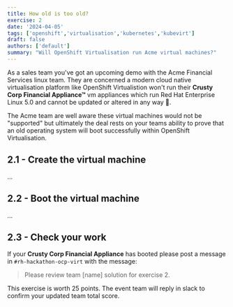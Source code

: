 ```yaml
---
title: How old is too old?
exercise: 2
date: '2024-04-05'
tags: ['openshift','virtualisation','kubernetes','kubevirt']
draft: false
authors: ['default']
summary: "Will OpenShift Virtualisation run Acme virtual machines?"
---
```


As a sales team you've got an upcoming demo with the Acme Financial Services linux team. They are concerned a modern cloud native virtualisation platform like OpenShift Virtualistion won't run their **Crusty Corp Financial Appliance™** vm appliances which run Red Hat Enterprise Linux 5.0 and cannot be updated or altered in any way 🤯.

The Acme team are well aware these virtual machines would not be "supported" but ultimately the deal rests on your teams ability to prove that an old operating system will boot successfully within OpenShift Virtualisation.


## 2.1 - Create the virtual machine

...

## 2.2 - Boot the virtual machine

...

## 2.3 - Check your work

If your **Crusty Corp Financial Appliance** has booted please post a message in `#rh-hackathon-ocp-virt` with the message:

> Please review team [name] solution for exercise 2.

This exercise is worth 25 points. The event team will reply in slack to confirm your updated team total score.
